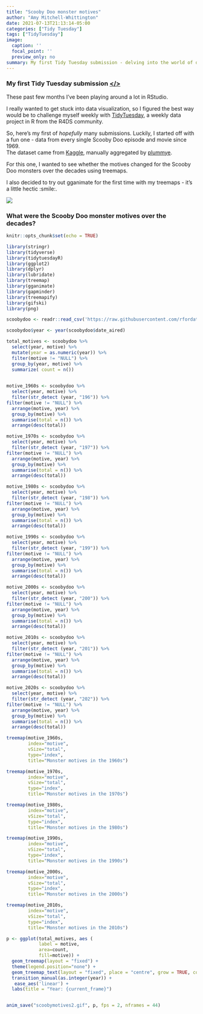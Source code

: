 ```yaml
---
title: "Scooby Doo monster motives" 
author: "Amy Mitchell-Whittington"
date: 2021-07-13T21:13:14-05:00
categories: ["Tidy Tuesday"]
tags: ["TidyTuesday"]
image:
  caption: ''
  focal_point: ''
  preview_only: no
summary: My first Tidy Tuesday submission - delving into the world of data viz.
---
```


### My first Tidy Tuesday submission [</>](https://github.com/amymitchell-whittington/TidyTuesday/tree/main/2021/13-07-2021-scoobydoo)

These past few months I've been playing around a lot in RStudio.  

I really wanted to get stuck into data visualization, so I figured the best way would be to challenge myself weekly with [TidyTuesday](https://github.com/rfordatascience/tidytuesday), a weekly data project in R from the R4DS community.  

So, here's my first of *hopefully* many submissions. 
Luckily, I started off with a fun one - data from every single Scooby Doo episode and movie since 1969.  
The dataset came from [Kaggle](https://www.kaggle.com/williamschooleman/scoobydoo-complete), manually aggregated by [plummye](https://www.kaggle.com/williamschooleman).  

For this one, I wanted to see whether the motives changed for the Scooby Doo monsters over the decades using treemaps.  

I also decided to try out gganimate for the first time with my treemaps - it's a little hectic :smile:.  

![  ](https://raw.githubusercontent.com/amymitchell-whittington/TidyTuesday/main/2021/13-07-2021-scoobydoo/scoobymotives2.gif)

### What were the Scooby Doo monster motives over the decades?

```r
knitr::opts_chunk$set(echo = TRUE)

library(stringr)
library(tidyverse)
library(tidytuesdayR)
library(ggplot2)
library(dplyr)
library(lubridate)
library(treemap)
library(gganimate)
library(gapminder)
library(treemapify)
library(gifski)
library(png)

scoobydoo <- readr::read_csv('https://raw.githubusercontent.com/rfordatascience/tidytuesday/master/data/2021/2021-07-13/scoobydoo.csv')

scoobydoo$year <- year(scoobydoo$date_aired)

```


```r

total_motives <- scoobydoo %>%
  select(year, motive) %>%
  mutate(year = as.numeric(year)) %>%
  filter(motive != "NULL") %>%
  group_by(year, motive) %>%
  summarize( count = n()) 
  

motive_1960s <- scoobydoo %>%
  select(year, motive) %>%
  filter(str_detect (year, "196")) %>%
filter(motive != "NULL") %>%
  arrange(motive, year) %>%
  group_by(motive) %>%
  summarise(total = n()) %>%
  arrange(desc(total)) 

motive_1970s <- scoobydoo %>%
  select(year, motive) %>%
  filter(str_detect (year, "197")) %>%
filter(motive != "NULL") %>%
  arrange(motive, year) %>%
  group_by(motive) %>%
  summarise(total = n()) %>%
  arrange(desc(total))

motive_1980s <- scoobydoo %>%
  select(year, motive) %>%
  filter(str_detect (year, "198")) %>%
filter(motive != "NULL") %>%
  arrange(motive, year) %>%
  group_by(motive) %>%
  summarise(total = n()) %>%
  arrange(desc(total))

motive_1990s <- scoobydoo %>%
  select(year, motive) %>%
  filter(str_detect (year, "199")) %>%
filter(motive != "NULL") %>%
  arrange(motive, year) %>%
  group_by(motive) %>%
  summarise(total = n()) %>%
  arrange(desc(total))

motive_2000s <- scoobydoo %>%
  select(year, motive) %>%
  filter(str_detect (year, "200")) %>%
filter(motive != "NULL") %>%
  arrange(motive, year) %>%
  group_by(motive) %>%
  summarise(total = n()) %>%
  arrange(desc(total))

motive_2010s <- scoobydoo %>%
  select(year, motive) %>%
  filter(str_detect (year, "201")) %>%
filter(motive != "NULL") %>%
  arrange(motive, year) %>%
  group_by(motive) %>%
  summarise(total = n()) %>%
  arrange(desc(total))

motive_2020s <- scoobydoo %>%
  select(year, motive) %>%
  filter(str_detect (year, "202")) %>%
filter(motive != "NULL") %>%
  arrange(motive, year) %>%
  group_by(motive) %>%
  summarise(total = n()) %>%
  arrange(desc(total))

```

``` r

treemap(motive_1960s, 
        index="motive",
        vSize="total",
        type="index",
        title="Monster motives in the 1960s")

treemap(motive_1970s, 
        index="motive",
        vSize="total",
        type="index",
        title="Monster motives in the 1970s")

treemap(motive_1980s, 
        index="motive",
        vSize="total",
        type="index",
        title="Monster motives in the 1980s")

treemap(motive_1990s, 
        index="motive",
        vSize="total",
        type="index",
        title="Monster motives in the 1990s")

treemap(motive_2000s, 
        index="motive",
        vSize="total",
        type="index",
        title="Monster motives in the 2000s")

treemap(motive_2010s, 
        index="motive",
        vSize="total",
        type="index",
        title="Monster motives in the 2010s")

```

``` r

p <- ggplot(total_motives, aes (
            label = motive,
            area=count,
            fill=motive)) +
  geom_treemap(layout = "fixed") +
  theme(legend.position="none") +
  geom_treemap_text(layout = "fixed", place = "centre", grow = TRUE, colour = "white") +
  transition_manual(as.integer(year)) +
   ease_aes('linear') +
  labs(title = "Year: {current_frame}")


anim_save("scoobymotives2.gif", p, fps = 2, nframes = 44)

```
